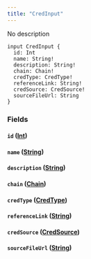 ```yaml
---
title: "CredInput"
---
```


No description

```
input CredInput {
  id: Int
  name: String!
  description: String!
  chain: Chain!
  credType: CredType!
  referenceLink: String!
  credSource: CredSource!
  sourceFileUrl: String
}

```

### Fields[](#fields "Direct link to heading")

#### `id` ([Int](/developer/graphql-api/references/scalars/int))[](#id-int "Direct link to heading")

#### `name` ([String](/developer/graphql-api/references/scalars/string))[](#name-string "Direct link to heading")

#### `description` ([String](/developer/graphql-api/references/scalars/string))[](#description-string "Direct link to heading")

#### `chain` ([Chain](/developer/graphql-api/references/enums/chain))[](#chain-chain "Direct link to heading")

#### `credType` ([CredType](/developer/graphql-api/references/enums/cred-type))[](#credtype-credtype "Direct link to heading")

#### `referenceLink` ([String](/developer/graphql-api/references/scalars/string))[](#referencelink-string "Direct link to heading")

#### `credSource` ([CredSource](/developer/graphql-api/references/enums/cred-source))[](#credsource-credsource "Direct link to heading")

#### `sourceFileUrl` ([String](/developer/graphql-api/references/scalars/string))[](#sourcefileurl-string "Direct link to heading")